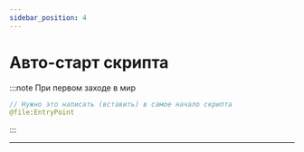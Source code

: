 ```yaml
---
sidebar_position: 4
---
```


# Авто-старт скрипта

:::note При первом заходе в мир
```kts
// Нужно это написать (вставить) в самое начало скрипта
@file:EntryPoint
```
:::

---
